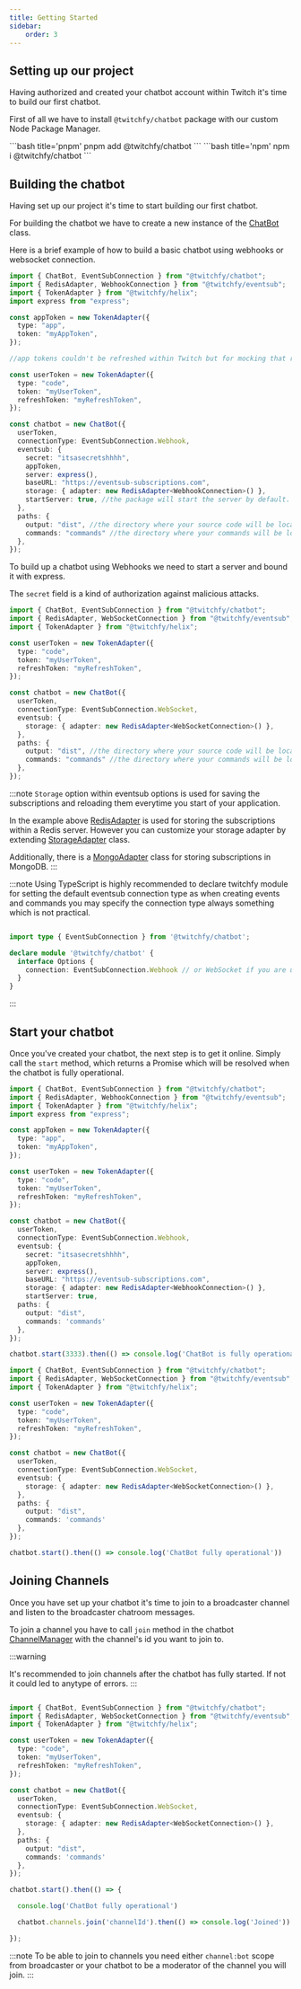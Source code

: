 ```yaml
---
title: Getting Started
sidebar:
    order: 3
---
```



## Setting up our project

Having authorized and created your chatbot account within Twitch it's time to build our first chatbot.

First of all we have to install `@twitchfy/chatbot` package with our custom Node Package Manager.

<Tabs>
  <TabItem label="pnpm">
    ```bash title='pnpm'
    pnpm add @twitchfy/chatbot
    ```
  </TabItem>
  <TabItem label="npm">
    ```bash title='npm'
    npm i @twitchfy/chatbot
    ```
  </TabItem>
</Tabs>

## Building the chatbot

Having set up our project it's time to start building our first chatbot.

For building the chatbot we have to create a new instance of the [ChatBot](/api/chatbot/classes/chatbot) class.

Here is a brief example of how to build a basic chatbot using webhooks or websocket connection.

<Tabs>
<TabItem label="webhook/index.ts">

```ts showLineNumbers copy wrap
import { ChatBot, EventSubConnection } from "@twitchfy/chatbot";
import { RedisAdapter, WebhookConnection } from "@twitchfy/eventsub";
import { TokenAdapter } from "@twitchfy/helix";
import express from "express";

const appToken = new TokenAdapter({
  type: "app",
  token: "myAppToken",
});

//app tokens couldn't be refreshed within Twitch but for mocking that refresh the package regenerate the app token. App tokens are only used when setting the connection type to webhooks.

const userToken = new TokenAdapter({
  type: "code",
  token: "myUserToken",
  refreshToken: "myRefreshToken",
});

const chatbot = new ChatBot({
  userToken,
  connectionType: EventSubConnection.Webhook,
  eventsub: {
    secret: "itsasecretshhhh",
    appToken,
    server: express(),
    baseURL: "https://eventsub-subscriptions.com",
    storage: { adapter: new RedisAdapter<WebhookConnection>() },
    startServer: true, //the package will start the server by default. Otherwise you will have to start it.
  },
  paths: {
    output: "dist", //the directory where your source code will be located (from current working directory). Using TypeScript it will be the output directory defined in the ts config file.
    commands: "commands" //the directory where your commands will be located (from output directory).
  },
});
```

To build up a chatbot using Webhooks we need to start a server and bound it with express.

The `secret` field is a kind of authorization against malicious attacks.

</TabItem>
<TabItem label="websocket/index.ts">

```ts showLineNumbers copy wrap
import { ChatBot, EventSubConnection } from "@twitchfy/chatbot";
import { RedisAdapter, WebSocketConnection } from "@twitchfy/eventsub";
import { TokenAdapter } from "@twitchfy/helix";

const userToken = new TokenAdapter({
  type: "code",
  token: "myUserToken",
  refreshToken: "myRefreshToken",
});

const chatbot = new ChatBot({
  userToken,
  connectionType: EventSubConnection.WebSocket,
  eventsub: {
    storage: { adapter: new RedisAdapter<WebSocketConnection>() },
  },
  paths: {
    output: "dist", //the directory where your source code will be located (from current working directory). Using TypeScript it will be the output directory defined in the ts config file.
    commands: "commands" //the directory where your commands will be located (from output directory).
  },
});
```
</TabItem>
</Tabs>

:::note
`Storage` option within eventsub options is used for saving the subscriptions and reloading them everytime you start of your application.

In the example above [RedisAdapter](/api/eventsub/classes/redisadapter) is used for storing the subscriptions within a Redis server. However you can customize your storage adapter by extending [StorageAdapter](/api/eventsub/classes/storageadapter) class. 

Additionally, there is a [MongoAdapter](/api/eventsub/classes/mongoadapter) class for storing subscriptions in MongoDB.
:::

:::note
Using TypeScript is highly recommended to declare twitchfy module for setting the default eventsub connection type as when creating events and commands you may specify the connection type always something which is not practical.

```ts showLineNumbers copy

import type { EventSubConnection } from '@twitchfy/chatbot';

declare module '@twitchfy/chatbot' {
  interface Options {
    connection: EventSubConnection.Webhook // or WebSocket if you are using websocket
  }
}
```
:::
## Start your chatbot

Once you've created your chatbot, the next step is to get it online. Simply call the `start` method, which returns a Promise which will be resolved when the chatbot is fully operational.

<Tabs>
<TabItem label="webhook/index.ts">

```ts showLineNumbers ins={33} copy wrap
import { ChatBot, EventSubConnection } from "@twitchfy/chatbot";
import { RedisAdapter, WebhookConnection } from "@twitchfy/eventsub";
import { TokenAdapter } from "@twitchfy/helix";
import express from "express";

const appToken = new TokenAdapter({
  type: "app",
  token: "myAppToken",
});

const userToken = new TokenAdapter({
  type: "code",
  token: "myUserToken",
  refreshToken: "myRefreshToken",
});

const chatbot = new ChatBot({
  userToken,
  connectionType: EventSubConnection.Webhook,
  eventsub: {
    secret: "itsasecretshhhh",
    appToken,
    server: express(),
    baseURL: "https://eventsub-subscriptions.com",
    storage: { adapter: new RedisAdapter<WebhookConnection>() },
    startServer: true, 
  paths: {
    output: "dist",
    commands: 'commands'
  },
});

chatbot.start(3333).then(() => console.log('ChatBot is fully operational')) //as we set the startServer option into true we have to set the port which will be listened.
```

</TabItem>
<TabItem label="websocket/index.ts">

```ts showLineNumbers ins={23} copy wrap
import { ChatBot, EventSubConnection } from "@twitchfy/chatbot";
import { RedisAdapter, WebSocketConnection } from "@twitchfy/eventsub";
import { TokenAdapter } from "@twitchfy/helix";

const userToken = new TokenAdapter({
  type: "code",
  token: "myUserToken",
  refreshToken: "myRefreshToken",
});

const chatbot = new ChatBot({
  userToken,
  connectionType: EventSubConnection.WebSocket,
  eventsub: {
    storage: { adapter: new RedisAdapter<WebSocketConnection>() },
  },
  paths: {
    output: "dist",
    commands: 'commands'
  },
});

chatbot.start().then(() => console.log('ChatBot fully operational'))
```
</TabItem>
</Tabs>

## Joining Channels

Once you have set up your chatbot it's time to join to a broadcaster channel and listen to the broadcaster chatroom messages.

To join a channel you have to call `join` method in the chatbot [ChannelManager](/api/chatbot/classes/channelmanager) with the channel's id you want to join to. 

:::warning

It's recommended to join channels after the chatbot has fully started. If not it could led to anytype of errors.
:::

```ts showLineNumbers copy ins={27}

import { ChatBot, EventSubConnection } from "@twitchfy/chatbot";
import { RedisAdapter, WebSocketConnection } from "@twitchfy/eventsub";
import { TokenAdapter } from "@twitchfy/helix";

const userToken = new TokenAdapter({
  type: "code",
  token: "myUserToken",
  refreshToken: "myRefreshToken",
});

const chatbot = new ChatBot({
  userToken,
  connectionType: EventSubConnection.WebSocket,
  eventsub: {
    storage: { adapter: new RedisAdapter<WebSocketConnection>() },
  },
  paths: {
    output: "dist",
    commands: 'commands'
  },
});

chatbot.start().then(() => {

  console.log('ChatBot fully operational')

  chatbot.channels.join('channelId').then(() => console.log('Joined'))

});

```

:::note
To be able to join to channels you need either `channel:bot` scope from broadcaster or your chatbot to be a moderator of the channel you will join.
:::